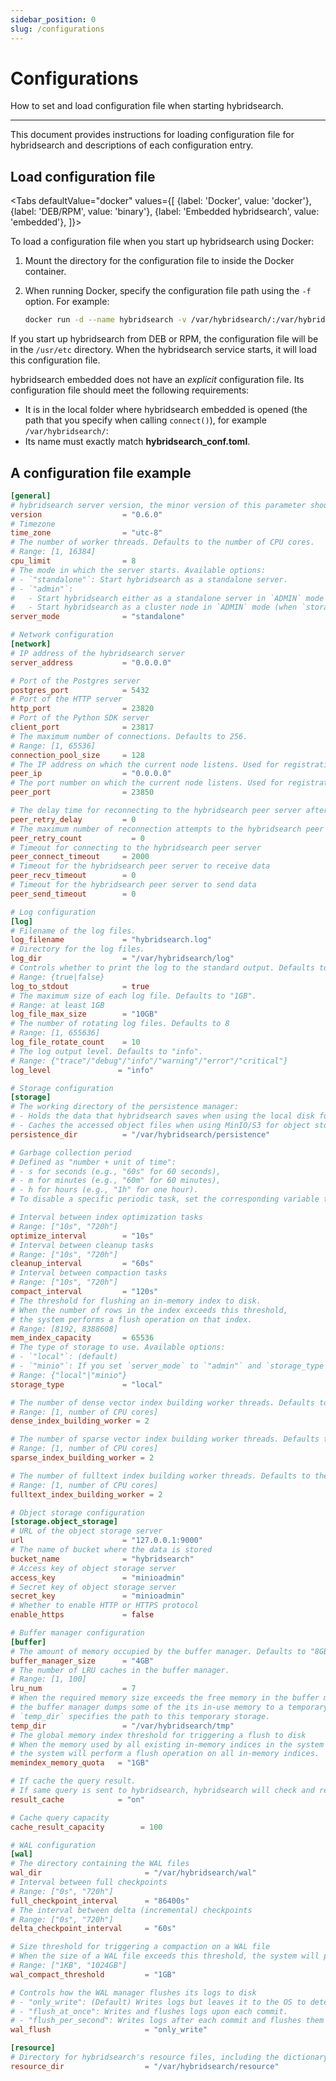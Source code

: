 ```yaml
---
sidebar_position: 0
slug: /configurations
---
```


# Configurations

How to set and load configuration file when starting hybridsearch.

---

This document provides instructions for loading configuration file for hybridsearch and descriptions of each configuration entry.


## Load configuration file


<Tabs
  defaultValue="docker"
  values={[
    {label: 'Docker', value: 'docker'},
    {label: 'DEB/RPM', value: 'binary'},
    {label: 'Embedded hybridsearch', value: 'embedded'},
  ]}>
  <TabItem value="docker">

To load a configuration file when you start up hybridsearch using Docker:

1. Mount the directory for the configuration file to inside the Docker container.
2. When running Docker, specify the configuration file path using the `-f` option. For example: 

   ```bash
   docker run -d --name hybridsearch -v /var/hybridsearch/:/var/hybridsearch --ulimit nofile=500000:500000 --network=host hybridsearchflow/hybridsearch:nightly -f /var/hybridsearch/hybridsearch_conf.toml
   ```

</TabItem>
  <TabItem value="binary">

If you start up hybridsearch from DEB or RPM, the configuration file will be in the `/usr/etc` directory. When the hybridsearch service starts, it will load this configuration file.

</TabItem>
  <TabItem value="embedded">

hybridsearch embedded does not have an *explicit* configuration file. Its configuration file should meet the following requirements:

- It is in the local folder where hybridsearch embedded is opened (the path that you specify when calling `connect()`), for example `/var/hybridsearch/`:
- Its name must exactly match **hybridsearch_conf.toml**.

</TabItem>
</Tabs>

## A configuration file example


```toml
[general]
# hybridsearch server version, the minor version of this parameter should match server minor version.
version                  = "0.6.0"
# Timezone
time_zone                = "utc-8"
# The number of worker threads. Defaults to the number of CPU cores.
# Range: [1, 16384]
cpu_limit                = 8
# The mode in which the server starts. Available options:
# - `"standalone"`: Start hybridsearch as a standalone server.
# - `"admin"`:
#   - Start hybridsearch either as a standalone server in `ADMIN` mode (when `storage_type` is set to `"local"`)
#   - Start hybridsearch as a cluster node in `ADMIN` mode (when `storage_type` is set to `"minio"`)
server_mode              = "standalone"

# Network configuration
[network]
# IP address of the hybridsearch server
server_address           = "0.0.0.0"

# Port of the Postgres server
postgres_port            = 5432
# Port of the HTTP server
http_port                = 23820
# Port of the Python SDK server
client_port              = 23817
# The maximum number of connections. Defaults to 256.
# Range: [1, 65536]
connection_pool_size     = 128
# The IP address on which the current node listens. Used for registration and inter-node communication
peer_ip                  = "0.0.0.0"
# The port number on which the current node listens. Used for registration and inter-node communication
peer_port                = 23850

# The delay time for reconnecting to the hybridsearch peer server after a failed connection
peer_retry_delay         = 0
# The maximum number of reconnection attempts to the hybridsearch peer server after a failed connection
peer_retry_count           = 0
# Timeout for connecting to the hybridsearch peer server
peer_connect_timeout     = 2000
# Timeout for the hybridsearch peer server to receive data
peer_recv_timeout        = 0
# Timeout for the hybridsearch peer server to send data
peer_send_timeout        = 0

# Log configuration
[log]
# Filename of the log files.
log_filename             = "hybridsearch.log"
# Directory for the log files.
log_dir                  = "/var/hybridsearch/log"
# Controls whether to print the log to the standard output. Defaults to true
# Range: {true|false} 
log_to_stdout            = true
# The maximum size of each log file. Defaults to "1GB".
# Range: at least 1GB
log_file_max_size        = "10GB"
# The number of rotating log files. Defaults to 8
# Range: [1, 655636]
log_file_rotate_count    = 10
# The log output level. Defaults to "info".
# Range: {"trace"/"debug"/"info"/"warning"/"error"/"critical"}
log_level               = "info"

# Storage configuration
[storage]
# The working directory of the persistence manager:
# - Holds the data that hybridsearch saves when using the local disk for storage.
# - Caches the accessed object files when using MinIO/S3 for object storage.
persistence_dir          = "/var/hybridsearch/persistence"

# Garbage collection period
# Defined as "number + unit of time":
# - s for seconds (e.g., "60s" for 60 seconds),
# - m for minutes (e.g., "60m" for 60 minutes),
# - h for hours (e.g., "1h" for one hour).
# To disable a specific periodic task, set the corresponding variable to "0s"

# Interval between index optimization tasks
# Range: ["10s", "720h"]
optimize_interval        = "10s"
# Interval between cleanup tasks
# Range: ["10s", "720h"]
cleanup_interval         = "60s"
# Interval between compaction tasks
# Range: ["10s", "720h"]
compact_interval         = "120s"
# The threshold for flushing an in-memory index to disk.
# When the number of rows in the index exceeds this threshold,
# the system performs a flush operation on that index.
# Range: [8192, 8388608]
mem_index_capacity       = 65536
# The type of storage to use. Available options:
# - `"local"`: (default)
# - `"minio"`: If you set `server_mode` to `"admin"` and `storage_type` to `"minio"`, the node will start as a cluster node in `ADMIN` mode.
# Range: {"local"|"minio"}  
storage_type             = "local"

# The number of dense vector index building worker threads. Defaults to the half number of CPU cores.
# Range: [1, number of CPU cores]
dense_index_building_worker = 2

# The number of sparse vector index building worker threads. Defaults to the half number of CPU cores.
# Range: [1, number of CPU cores]
sparse_index_building_worker = 2

# The number of fulltext index building worker threads. Defaults to the half number of CPU cores.
# Range: [1, number of CPU cores]
fulltext_index_building_worker = 2

# Object storage configuration
[storage.object_storage]
# URL of the object storage server
url                      = "127.0.0.1:9000"
# The name of bucket where the data is stored
bucket_name              = "hybridsearch"
# Access key of object storage server
access_key               = "minioadmin"
# Secret key of object storage server
secret_key               = "minioadmin"
# Whether to enable HTTP or HTTPS protocol
enable_https             = false

# Buffer manager configuration
[buffer]
# The amount of memory occupied by the buffer manager. Defaults to "8GB".
buffer_manager_size      = "4GB"
# The number of LRU caches in the buffer manager.
# Range: [1, 100]
lru_num                  = 7
# When the required memory size exceeds the free memory in the buffer manager,
# the buffer manager dumps some of the its in-use memory to a temporary storage.
# `temp_dir` specifies the path to this temporary storage. 
temp_dir                 = "/var/hybridsearch/tmp"
# The global memory index threshold for triggering a flush to disk
# When the memory used by all existing in-memory indices in the system exceeds this threshold,
# the system will perform a flush operation on all in-memory indices.
memindex_memory_quota   = "1GB"

# If cache the query result.
# If same query is sent to hybridsearch, hybridsearch will check and return the cached result.
result_cache            = "on"

# Cache query capacity
cache_result_capacity        = 100

# WAL configuration
[wal]
# The directory containing the WAL files
wal_dir                       = "/var/hybridsearch/wal"
# Interval between full checkpoints
# Range: ["0s", "720h"]
full_checkpoint_interval      = "86400s"
# The interval between delta (incremental) checkpoints
# Range: ["0s", "720h"]
delta_checkpoint_interval     = "60s"

# Size threshold for triggering a compaction on a WAL file
# When the size of a WAL file exceeds this threshold, the system will perform compaction.
# Range: ["1KB", "1024GB"]
wal_compact_threshold         = "1GB"

# Controls how the WAL manager flushes its logs to disk
# - "only_write": (Default) Writes logs but leaves it to the OS to determine when to flush them.
# - "flush_at_once": Writes and flushes logs upon each commit.
# - "flush_per_second": Writes logs after each commit and flushes them to disk once per second.
wal_flush                     = "only_write"

[resource]
# Directory for hybridsearch's resource files, including the dictionary files used by the analyzer
resource_dir                  = "/var/hybridsearch/resource"
```